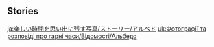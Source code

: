 {{EventTabs}}
==Stories==
{{TPRGT Story
|character          = Albedo
|time               = 2022-09-13
|zh                 = 
;今天是阿贝多的生日哦，我们快去为他庆祝吧！
:'''派蒙：'''你说，阿贝多会不会喜欢我们送的礼物呢？
:'''派蒙：'''…啊等等，阿贝多的工坊爆炸了！
:'''可莉：'''哇！可莉不是故意的！！
:……
:'''阿贝多：'''——所以你们就帮可莉抓鱼来道歉？
:'''派蒙：'''是…是这样的…
:'''旅行者：'''嗯…
:'''阿贝多：'''啊，看起来可莉的新配方有些问题，一会我来看一下…
:'''阿贝多：'''在此之前，可莉要把工坊先打扫干净哦。
:'''可莉：'''可莉知道错了，阿贝多哥哥对不起！
:'''可莉：'''可莉这就去打扫！
:'''阿贝多：'''好哦。
:'''阿贝多：'''走吧旅行者，我们去烤鱼。
|dialogue_review_zh = 阿贝多会不会喜欢我们送的礼物呢？
|en                 =
;Today is [[Albedo]]'s birthday, let's go and celebrate with him!
:'''Paimon:''' Say, do you think Albedo will like the present we got for him?
:'''Paimon:''' ...Ah, wait! Albedo's workshop exploded!
:'''Klee:''' Wah! Klee didn't mean to!
:...
:'''Albedo:''' &mdash;So you both helped Klee catch some fish to apologize?
:'''Paimon:''' That's about it, yeah...
:'''Traveler:''' Y&mdash;Yup...
:'''Albedo:''' Ah, looks like Klee's new formula has some issues. I'll take a look at it later...
:'''Albedo:''' Before that, though, make sure you clean the workshop, Klee, okay?
:'''Klee:''' Klee knows she was wrong! Sorry big brother Albedo!
:'''Klee:''' Klee will go clean up now!
:'''Albedo:''' Alright.
:'''Albedo:''' Let's go, Traveler. We'll grill up some fish.
|dialogue_review_en = Do you think Albedo will like the present we got for him?
}}

<noinclude>
[[ja:楽しい時間を思い出に残す写真/ストーリー/アルベド]]
[[uk:Фотографії та розповіді про гарні часи/Відомості/Альбедо]]
</noinclude>